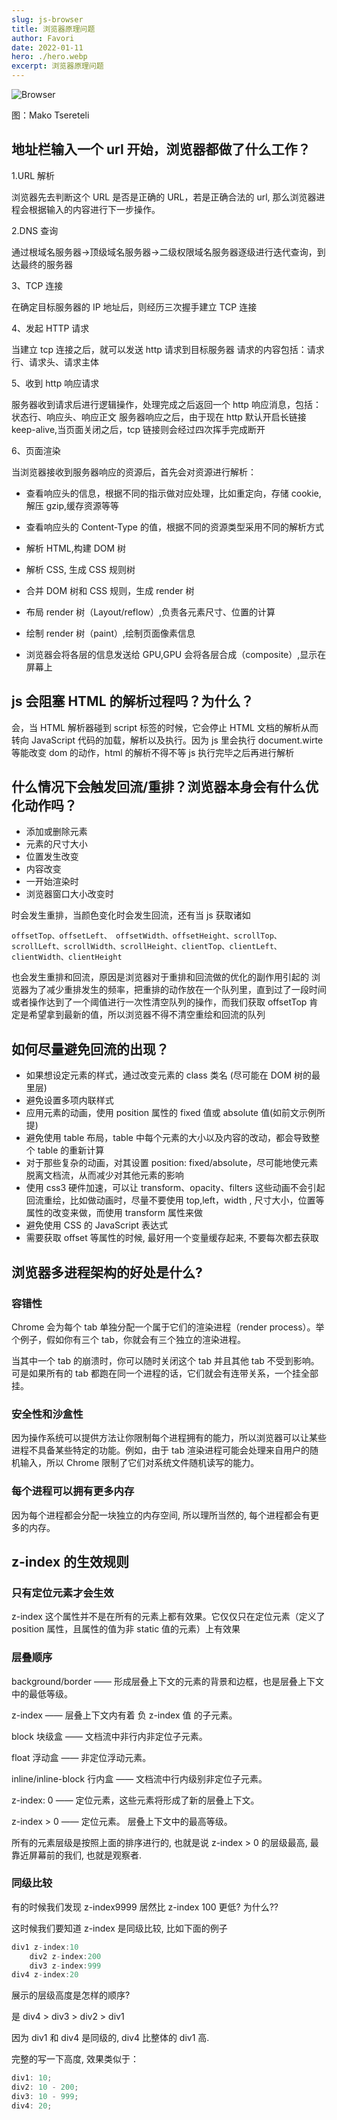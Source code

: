```yaml
---
slug: js-browser
title: 浏览器原理问题
author: Favori
date: 2022-01-11
hero: ./hero.webp
excerpt: 浏览器原理问题
---
```


![Browser](./hero.webp)



<div className={"img-desc"}>图：Mako Tsereteli</div>


## 地址栏输入一个 url 开始，浏览器都做了什么工作？

1.URL 解析

浏览器先去判断这个 URL 是否是正确的 URL，若是正确合法的 url, 那么浏览器进程会根据输入的内容进行下一步操作。

2.DNS 查询

通过根域名服务器->顶级域名服务器->二级权限域名服务器逐级进行迭代查询，到达最终的服务器

3、TCP 连接

在确定目标服务器的 IP 地址后，则经历三次握手建立 TCP 连接

4、发起 HTTP 请求

当建立 tcp 连接之后，就可以发送 http 请求到目标服务器
请求的内容包括：请求行、请求头、请求主体

5、收到 http 响应请求

服务器收到请求后进行逻辑操作，处理完成之后返回一个 http 响应消息，包括：状态行、响应头、响应正文
服务器响应之后，由于现在 http 默认开启长链接 keep-alive,当页面关闭之后，tcp 链接则会经过四次挥手完成断开

6、页面渲染

当浏览器接收到服务器响应的资源后，首先会对资源进行解析：

- 查看响应头的信息，根据不同的指示做对应处理，比如重定向，存储 cookie,解压 gzip,缓存资源等等
- 查看响应头的 Content-Type 的值，根据不同的资源类型采用不同的解析方式

- 解析 HTML,构建 DOM 树
- 解析 CSS, 生成 CSS 规则树
- 合并 DOM 树和 CSS 规则，生成 render 树
- 布局 render 树（Layout/reflow）,负责各元素尺寸、位置的计算
- 绘制 render 树（paint）,绘制页面像素信息
- 浏览器会将各层的信息发送给 GPU,GPU 会将各层合成（composite）,显示在屏幕上

## js 会阻塞 HTML 的解析过程吗？为什么？

会，当 HTML 解析器碰到 script 标签的时候，它会停止 HTML 文档的解析从而转向 JavaScript 代码的加载，解析以及执行。因为 js 里会执行 document.wirte 等能改变 dom 的动作，html 的解析不得不等 js 执行完毕之后再进行解析

## 什么情况下会触发回流/重排？浏览器本身会有什么优化动作吗？

- 添加或删除元素
- 元素的尺寸大小
- 位置发生改变
- 内容改变
- 一开始渲染时
- 浏览器窗口大小改变时

时会发生重排，当颜色变化时会发生回流，还有当 js 获取诸如

```
offsetTop、offsetLeft、 offsetWidth、offsetHeight、scrollTop、scrollLeft、scrollWidth、scrollHeight、clientTop、clientLeft、clientWidth、clientHeight
```

也会发生重排和回流，原因是浏览器对于重排和回流做的优化的副作用引起的
浏览器为了减少重排发生的频率，把重排的动作放在一个队列里，直到过了一段时间或者操作达到了一个阈值进行一次性清空队列的操作，而我们获取 offsetTop 肯定是希望拿到最新的值，所以浏览器不得不清空重绘和回流的队列

## 如何尽量避免回流的出现？

- 如果想设定元素的样式，通过改变元素的 class 类名 (尽可能在 DOM 树的最里层)
- 避免设置多项内联样式
- 应用元素的动画，使用 position 属性的 fixed 值或 absolute 值(如前文示例所提)
- 避免使用 table 布局，table 中每个元素的大小以及内容的改动，都会导致整个 table 的重新计算
- 对于那些复杂的动画，对其设置 position: fixed/absolute，尽可能地使元素脱离文档流，从而减少对其他元素的影响
- 使用 css3 硬件加速，可以让 transform、opacity、filters 这些动画不会引起回流重绘，比如做动画时，尽量不要使用 top,left，width , 尺寸大小，位置等属性的改变来做，而使用 transform 属性来做
- 避免使用 CSS 的 JavaScript 表达式
- 需要获取 offset 等属性的时候, 最好用一个变量缓存起来, 不要每次都去获取

## 浏览器多进程架构的好处是什么?

### 容错性

Chrome 会为每个 tab 单独分配一个属于它们的渲染进程（render process）。举个例子，假如你有三个 tab，你就会有三个独立的渲染进程。

当其中一个 tab 的崩溃时，你可以随时关闭这个 tab 并且其他 tab 不受到影响。可是如果所有的 tab 都跑在同一个进程的话，它们就会有连带关系，一个挂全部挂。

### 安全性和沙盒性

因为操作系统可以提供方法让你限制每个进程拥有的能力，所以浏览器可以让某些进程不具备某些特定的功能。例如，由于 tab 渲染进程可能会处理来自用户的随机输入，所以 Chrome 限制了它们对系统文件随机读写的能力。

### 每个进程可以拥有更多内存

因为每个进程都会分配一块独立的内存空间, 所以理所当然的, 每个进程都会有更多的内存。

## z-index 的生效规则

### 只有定位元素才会生效

z-index 这个属性并不是在所有的元素上都有效果。它仅仅只在定位元素（定义了 position 属性，且属性的值为非 static 值的元素）上有效果

### 层叠顺序

background/border —— 形成层叠上下文的元素的背景和边框，也是层叠上下文中的最低等级。

z-index —— 层叠上下文内有着 负 z-index 值 的子元素。

block 块级盒 —— 文档流中非行内非定位子元素。

float 浮动盒 —— 非定位浮动元素。

inline/inline-block 行内盒 —— 文档流中行内级别非定位子元素。

z-index: 0 —— 定位元素，这些元素将形成了新的层叠上下文。

z-index > 0 —— 定位元素。 层叠上下文中的最高等级。

所有的元素层级是按照上面的排序进行的, 也就是说 z-index > 0 的层级最高, 最靠近屏幕前的我们, 也就是观察者.

### 同级比较

有的时候我们发现 z-index9999 居然比 z-index 100 更低? 为什么??

这时候我们要知道 z-index 是同级比较, 比如下面的例子

```javascript
div1 z-index:10
    div2 z-index:200
    div3 z-index:999
div4 z-index:20
```

展示的层级高度是怎样的顺序?

是 div4 > div3 > div2 > div1

因为 div1 和 div4 是同级的, div4 比整体的 div1 高.

完整的写一下高度, 效果类似于：

```javascript
div1: 10;
div2: 10 - 200;
div3: 10 - 999;
div4: 20;
```
